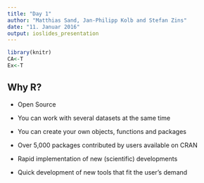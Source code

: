 ```yaml
---
title: "Day 1"
author: "Matthias Sand, Jan-Philipp Kolb and Stefan Zins"
date: "11. Januar 2016"
output: ioslides_presentation
---
```



```r
library(knitr)
CA<-T
Ex<-T
```



## Why R?


- Open Source 

- You can work with several datasets at the same time

- You can create your own objects, functions and packages

- Over 5,000 packages contributed by users available on CRAN



- Rapid implementation of new (scientific) developments

- Quick development of new tools that fit the user's demand


